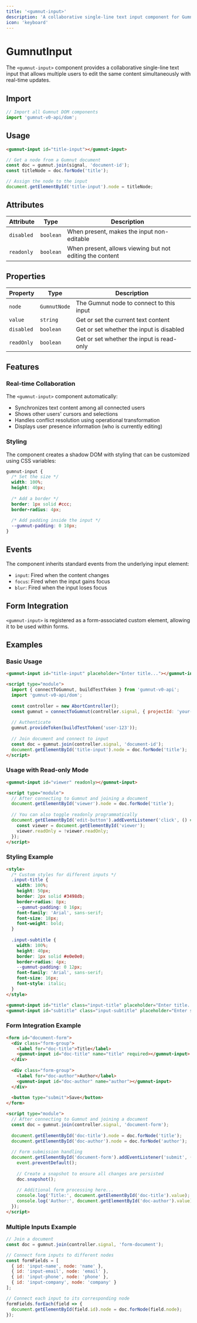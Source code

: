 ```yaml
---
title: '<gumnut-input>'
description: 'A collaborative single-line text input component for Gumnut'
icon: 'keyboard'
---
```


# GumnutInput

The `<gumnut-input>` component provides a collaborative single-line text input that allows multiple users to edit the same content simultaneously with real-time updates.

## Import

```javascript
// Import all Gumnut DOM components
import 'gumnut-v0-api/dom';
```

## Usage

```html
<gumnut-input id="title-input"></gumnut-input>
```

```javascript
// Get a node from a Gumnut document
const doc = gumnut.join(signal, 'document-id');
const titleNode = doc.forNode('title');

// Assign the node to the input
document.getElementById('title-input').node = titleNode;
```

## Attributes

| Attribute | Type | Description |
| --------- | ---- | ----------- |
| `disabled` | `boolean` | When present, makes the input non-editable |
| `readonly` | `boolean` | When present, allows viewing but not editing the content |

## Properties

| Property | Type | Description |
| -------- | ---- | ----------- |
| `node` | `GumnutNode` | The Gumnut node to connect to this input |
| `value` | `string` | Get or set the current text content |
| `disabled` | `boolean` | Get or set whether the input is disabled |
| `readOnly` | `boolean` | Get or set whether the input is read-only |

## Features

### Real-time Collaboration

The `<gumnut-input>` component automatically:

- Synchronizes text content among all connected users
- Shows other users' cursors and selections
- Handles conflict resolution using operational transformation
- Displays user presence information (who is currently editing)

### Styling

The component creates a shadow DOM with styling that can be customized using CSS variables:

```css
gumnut-input {
  /* Set the size */
  width: 100%;
  height: 40px;
  
  /* Add a border */
  border: 1px solid #ccc;
  border-radius: 4px;
  
  /* Add padding inside the input */
  --gumnut-padding: 0 10px;
}
```

## Events

The component inherits standard events from the underlying input element:

- `input`: Fired when the content changes
- `focus`: Fired when the input gains focus
- `blur`: Fired when the input loses focus

## Form Integration

`<gumnut-input>` is registered as a form-associated custom element, allowing it to be used within forms.

## Examples

### Basic Usage

```html
<gumnut-input id="title-input" placeholder="Enter title..."></gumnut-input>

<script type="module">
  import { connectToGumnut, buildTestToken } from 'gumnut-v0-api';
  import 'gumnut-v0-api/dom';
  
  const controller = new AbortController();
  const gumnut = connectToGumnut(controller.signal, { projectId: 'your-project' });
  
  // Authenticate
  gumnut.provideToken(buildTestToken('user-123'));
  
  // Join document and connect to input
  const doc = gumnut.join(controller.signal, 'document-id');
  document.getElementById('title-input').node = doc.forNode('title');
</script>
```

### Usage with Read-only Mode

```html
<gumnut-input id="viewer" readonly></gumnut-input>

<script type="module">
  // After connecting to Gumnut and joining a document
  document.getElementById('viewer').node = doc.forNode('title');
  
  // You can also toggle readonly programmatically
  document.getElementById('edit-button').addEventListener('click', () => {
    const viewer = document.getElementById('viewer');
    viewer.readOnly = !viewer.readOnly;
  });
</script>
```

### Styling Example

```html
<style>
  /* Custom styles for different inputs */
  .input-title {
    width: 100%;
    height: 50px;
    border: 2px solid #3498db;
    border-radius: 8px;
    --gumnut-padding: 0 16px;
    font-family: 'Arial', sans-serif;
    font-size: 18px;
    font-weight: bold;
  }
  
  .input-subtitle {
    width: 100%;
    height: 40px;
    border: 1px solid #e0e0e0;
    border-radius: 4px;
    --gumnut-padding: 0 12px;
    font-family: 'Arial', sans-serif;
    font-size: 16px;
    font-style: italic;
  }
</style>

<gumnut-input id="title" class="input-title" placeholder="Enter title..."></gumnut-input>
<gumnut-input id="subtitle" class="input-subtitle" placeholder="Enter subtitle..."></gumnut-input>
```

### Form Integration Example

```html
<form id="document-form">
  <div class="form-group">
    <label for="doc-title">Title</label>
    <gumnut-input id="doc-title" name="title" required></gumnut-input>
  </div>
  
  <div class="form-group">
    <label for="doc-author">Author</label>
    <gumnut-input id="doc-author" name="author"></gumnut-input>
  </div>
  
  <button type="submit">Save</button>
</form>

<script type="module">
  // After connecting to Gumnut and joining a document
  const doc = gumnut.join(controller.signal, 'document-form');
  
  document.getElementById('doc-title').node = doc.forNode('title');
  document.getElementById('doc-author').node = doc.forNode('author');
  
  // Form submission handling
  document.getElementById('document-form').addEventListener('submit', (event) => {
    event.preventDefault();
    
    // Create a snapshot to ensure all changes are persisted
    doc.snapshot();
    
    // Additional form processing here...
    console.log('Title:', document.getElementById('doc-title').value);
    console.log('Author:', document.getElementById('doc-author').value);
  });
</script>
```

### Multiple Inputs Example

```javascript
// Join a document
const doc = gumnut.join(controller.signal, 'form-document');

// Connect form inputs to different nodes
const formFields = [
  { id: 'input-name', node: 'name' },
  { id: 'input-email', node: 'email' },
  { id: 'input-phone', node: 'phone' },
  { id: 'input-company', node: 'company' }
];

// Connect each input to its corresponding node
formFields.forEach(field => {
  document.getElementById(field.id).node = doc.forNode(field.node);
});
```